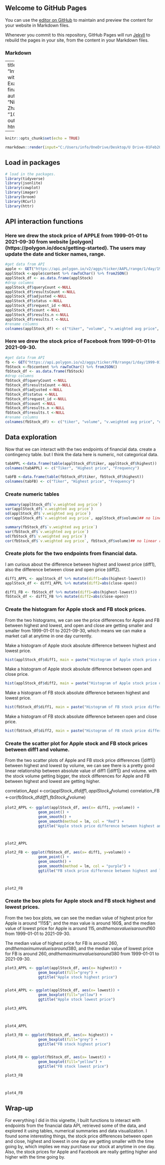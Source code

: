 ## Welcome to GitHub Pages

You can use the [editor on GitHub](https://github.com/nina068/project-1/edit/gh-pages/index.md) to maintain and preview the content for your website in Markdown files.

Whenever you commit to this repository, GitHub Pages will run [Jekyll](https://jekyllrb.com/) to rebuild the pages in your site, from the content in your Markdown files.

### Markdown

---
title: "Interacting with APIs: Example with finacial data"
author: "Ningning Zhang"
date: "10/4/2021"
output: html_document

---

```r
knitr::opts_chunk$set(echo = TRUE)
```  

```r
rmarkdown::render(input="C:/Users/info/OneDrive/Desktop/U Drive-01Feb2019/NZ/ST558/Project-1/project-1", output_format = github_document)
```


## Load in packages

```r
# load in the packages. 
library(tidyverse)
library(jsonlite)
library(cowplot)
library(imager)
library(broom)
library(RCurl)
library(httr)
```   


## API interaction functions  


### Here we drew the stock price of APPLE from 1999-01-01 to 2021-09-30 from website [polygon] (https://polygon.io/docs/getting-started). The users may update the date and ticker names, range.  

```r
#get data from API
apple <- GET("https://api.polygon.io/v2/aggs/ticker/AAPL/range/1/day/1999-01-01/2021-09-30?apiKey=5xypYpHq6qD3InDjLOiwTM16yogYvmgE")
applStock <-apple$content %>% rawToChar() %>% fromJSON()
applStock_df <- as.data.frame(applStock)
#drop columns
applStock_df$queryCount <-NULL  
applStock_df$resultsCount <-NULL
applStock_df$adjusted <-NULL
applStock_df$status <-NULL
applStock_df$request_id <-NULL
applStock_df$count <-NULL
applStock_df$results.n <-NULL
applStock_df$results.t <-NULL
#rename columns
colnames(applStock_df) <- c("tiker", "volume", "v.weighted avg price", "open", "close", "highest", "lowest")

```  

### Here we drew the stock price of Facebook from 1999-01-01 to 2021-09-30.  

```r

#get data from API
fb <- GET("https://api.polygon.io/v2/aggs/ticker/FB/range/1/day/1999-01-01/2021-09-30?apiKey=5xypYpHq6qD3InDjLOiwTM16yogYvmgE")
fbStock <-fb$content %>% rawToChar() %>% fromJSON()
fbStock_df <- as.data.frame(fbStock)
#drop columns
fbStock_df$queryCount <-NULL
fbStock_df$resultsCount <-NULL
fbStock_df$adjusted <-NULL
fbStock_df$status <-NULL
fbStock_df$request_id <-NULL
fbStock_df$count <-NULL
fbStock_df$results.n <-NULL
fbStock_df$results.t <-NULL
#rename columns
colnames(fbStock_df) <- c("tiker", "volume", "v.weighted avg price", "open", "close", "highest", "lowest")

```    

## Data exploration  

Now that we can interact with the two endpoints of financial data.
create a contingency table. but I think the data here is numeric, not categorical data.

```r

tabAPPL <-data.frame(table(applStock_df$tiker, applStock_df$highest))
colnames(tabAPPL) <- c("Tiker", "Highest price", "Frequency")

```  

```r
tabFB <-data.frame(table(fbStock_df$tiker, fbStock_df$highest))
colnames(tabFB) <- c("Tiker", "Highest price", "Frequency")
```  


### Create numeric tables  

```r
summary(applStock_df$`v.weighted avg price`)
var(applStock_df$`v.weighted avg price`)
sd(applStock_df$`v.weighted avg price`)
cor(applStock_df$`v.weighted avg price`, applStock_df$volume)## no linear relationship between Apple stock volume and price.

```  


```r
summary(fbStock_df$`v.weighted avg price`)
var(fbStock_df$`v.weighted avg price`)
sd(fbStock_df$`v.weighted avg price`)
cor(fbStock_df$`v.weighted avg price`, fbStock_df$volume)## no linear relationship between Facebook stock volume and price.
```


### Create plots for the two endpoints from financial data.  
I am curious about the difference between highest and lowest price (diff1), also the difference between close and open price (diff2).  

```r
diff1_APPL <- applStock_df %>% mutate(diff1=abs(highest-lowest))
applStock_df <- diff1_APPL %>% mutate(diff2=abs(close-open))
```  


```r
diff1_FB <- fbStock_df %>% mutate(diff1=abs(highest-lowest))
fbStock_df <- diff1_FB %>% mutate(diff2=abs(close-open))
```  


### Create the histogram for Apple stock and FB stock prices.

From the two histograms, we can see the price differences for Apple and FB between highest and lowest, and open and close are getting smaller and smaller from 1999-01-01 to 2021-09-30, which means we can make a market call at anytime in one day currently.  


Make a histogram of Apple stock absolute difference between highest and lowest price.


```r
hist(applStock_df$diff1, main = paste("Histogram of Apple stock price difference between highest and lowest"), xlab = "|diff1|", col = "blue")
```  


Make a histogram of Apple stock absolute difference between open and close price.


```r
hist(applStock_df$diff2, main = paste("Histogram of Apple stock price difference between open and close"), xlab = "|diff2|", col = "green")
```  


Make a histogram of FB stock absolute difference between highest and lowest price.


```r
hist(fbStock_df$diff1, main = paste("Histogram of FB stock price difference between highest and lowest"), xlab = "|diff1|", col = "blue")
```  


Make a histogram of FB stock absolute difference between open and close price.


```r
hist(fbStock_df$diff2, main = paste("Histogram of FB stock price difference between open and close"), xlab = "|diff2|", col = "green")
```  


### Create the scatter plot for Apple stock and FB stock prices between diff1 and volume.  

From the two scatter plots of Apple and FB stock price differences (|diff1|) between highest and lowest by volume, we can see there is a pretty good linear relationship between absolute value of diff1 (|diff1|) and volume. with the stock volume getting bigger, the stock differences for Apple and FB between highest and lowest are getting higher. 

correlation_Appl <-cor(applStock_df$diff1, applStock_df$volume)
correlation_FB <-cor(fbStock_df$diff1, fbStock_df$volume)


```r

plot2_APPL <- ggplot(applStock_df, aes(x= diff1, y=volume)) +
               geom_point() + 
               geom_smooth() + 
               geom_smooth(method = lm, col = "Red") + 
               ggtitle("Apple stock price difference between highest and lowest by volume")



plot2_APPL
```  


```r

plot2_FB <- ggplot(fbStock_df, aes(x= diff1, y=volume)) +
               geom_point() + 
               geom_smooth() + 
               geom_smooth(method = lm, col = "purple") + 
               ggtitle("FB stock price difference between highest and lowest by volume")



plot2_FB
```  


### Create the box plots for Apple stock and FB stock highest and lowest prices. 

From the two box plots, we can see the median value of highest price for Apple is around "115$"; and the max value is around 160$, and the median value of lowest price for Apple is around 115$, and the max value is around 160$ from 1999-01-01 to 2021-09-30. 

The median value of highest price for FB is around 260$, and the maximum value is around 380$, and the median value of lowest price for FB is around 260$, and the maximum value is around 380$ from 1999-01-01 to 2021-09-30. 


```r
plot3_APPL <- ggplot(applStock_df, aes(x= highest)) +
               geom_boxplot(fill="grey") +
               ggtitle("Apple stock highest price")


plot4_APPL <- ggplot(applStock_df, aes(x= lowest)) +
               geom_boxplot(fill="yellow") + 
               ggtitle("Apple stock lowest price")

plot3_APPL



plot4_APPL
```  



```r

plot3_FB <- ggplot(fbStock_df, aes(x= highest)) +
               geom_boxplot(fill="grey") +
               ggtitle("FB stock highest price")


plot4_FB <- ggplot(fbStock_df, aes(x= lowest)) +
               geom_boxplot(fill="yellow") + 
               ggtitle("FB stock lowest price")

plot3_FB 



plot4_FB 
```    


## Wrap-up  

For everything I did in this vignette, I built functions to interact with endpoints from the financial data API, retrieved some of the data, and explored it using tables, numerical summaries and data visualization. I found some interesting things, the stock price differences between open and close, highest and lowest in one day are getting smaller with the time going by, which implies we may purchase our stock at anytime in one day. Also, the stock prices for Apple and Facebook are really getting higher and higher with the time going by.
